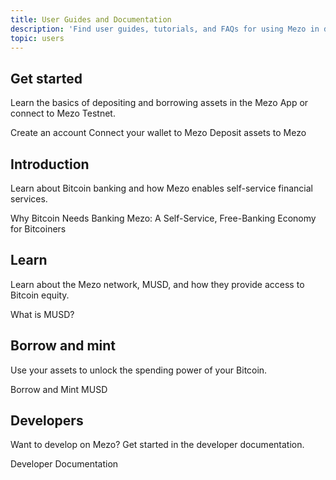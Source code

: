 ```yaml
---
title: User Guides and Documentation
description: 'Find user guides, tutorials, and FAQs for using Mezo in day-to-day finance.'
topic: users
---
```



## Get started

Learn the basics of depositing and borrowing assets in the Mezo App or connect to Mezo Testnet.

<LinkButton href="/docs/users/getting-started/creating-an-account">
  Create an account
</LinkButton>

<LinkButton href="/docs/users/getting-started/connect" variant="secondary">
  Connect your wallet to Mezo
</LinkButton>

<LinkButton href="/docs/users/getting-started/deposit-assets" variant="secondary">
  Deposit assets to Mezo
</LinkButton>

## Introduction

Learn about Bitcoin banking and how Mezo enables self-service financial services.

<LinkButton href="/docs/users/introduction/why-bitcoin-needs-banking">
  Why Bitcoin Needs Banking
</LinkButton>

<LinkButton href="/docs/users/introduction/mezo-self-service-banking">
  Mezo: A Self-Service, Free-Banking Economy for Bitcoiners
</LinkButton>

## Learn

Learn about the Mezo network, MUSD, and how they provide access to Bitcoin equity.

<LinkButton href="/docs/users/musd" variant="secondary">
  What is MUSD?
</LinkButton>

## Borrow and mint

Use your assets to unlock the spending power of your Bitcoin.

<LinkButton href="/docs/users/musd/mint-musd">
  Borrow and Mint MUSD
</LinkButton>

## Developers

Want to develop on Mezo? Get started in the developer documentation.

<LinkButton href="/docs/developers">
  Developer Documentation
</LinkButton>
